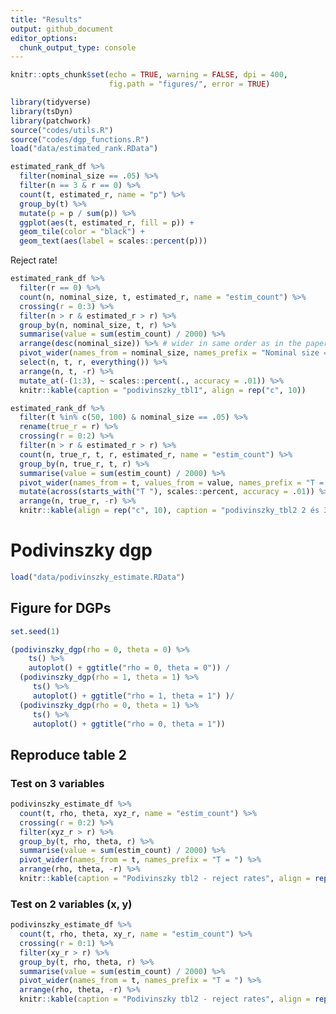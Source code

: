 ```yaml
---
title: "Results"
output: github_document
editor_options: 
  chunk_output_type: console
---
```


```r
knitr::opts_chunk$set(echo = TRUE, warning = FALSE, dpi = 400, 
                      fig.path = "figures/", error = TRUE)
```

```r
library(tidyverse)
library(tsDyn)
library(patchwork)
source("codes/utils.R")
source("codes/dgp_functions.R")
load("data/estimated_rank.RData")
```

```r
estimated_rank_df %>% 
  filter(nominal_size == .05) %>% 
  filter(n == 3 & r == 0) %>% 
  count(t, estimated_r, name = "p") %>% 
  group_by(t) %>% 
  mutate(p = p / sum(p)) %>% 
  ggplot(aes(t, estimated_r, fill = p)) + 
  geom_tile(color = "black") + 
  geom_text(aes(label = scales::percent(p)))
```

Reject rate!

```r
estimated_rank_df %>% 
  filter(r == 0) %>% 
  count(n, nominal_size, t, estimated_r, name = "estim_count") %>% 
  crossing(r = 0:3) %>% 
  filter(n > r & estimated_r > r) %>% 
  group_by(n, nominal_size, t, r) %>% 
  summarise(value = sum(estim_count) / 2000) %>% 
  arrange(desc(nominal_size)) %>% # wider in same order as in the paper
  pivot_wider(names_from = nominal_size, names_prefix = "Nominal size = ", values_fill = 0) %>% 
  select(n, t, r, everything()) %>% 
  arrange(n, t, -r) %>% 
  mutate_at(-(1:3), ~ scales::percent(., accuracy = .01)) %>% 
  knitr::kable(caption = "podivinszky_tbl1", align = rep("c", 10))
```

```r
estimated_rank_df %>% 
  filter(t %in% c(50, 100) & nominal_size == .05) %>%
  rename(true_r = r) %>% 
  crossing(r = 0:2) %>% 
  filter(n > r & estimated_r > r) %>% 
  count(n, true_r, t, r, estimated_r, name = "estim_count") %>% 
  group_by(n, true_r, t, r) %>% 
  summarise(value = sum(estim_count) / 2000) %>% 
  pivot_wider(names_from = t, values_from = value, names_prefix = "T = ", values_fill = 0) %>% 
  mutate(across(starts_with("T "), scales::percent, accuracy = .01)) %>% 
  arrange(n, true_r, -r) %>% 
  knitr::kable(align = rep("c", 10), caption = "podivinszky_tbl2 2 és 3 idősoron futók csak")

```

# Podivinszky dgp

```r
load("data/podivinszky_estimate.RData")
```

## Figure for DGPs

```r
set.seed(1)

(podivinszky_dgp(rho = 0, theta = 0) %>% 
    ts() %>% 
    autoplot() + ggtitle("rho = 0, theta = 0")) /
  (podivinszky_dgp(rho = 1, theta = 1) %>% 
     ts() %>% 
     autoplot() + ggtitle("rho = 1, theta = 1") )/
  (podivinszky_dgp(rho = 0, theta = 1) %>% 
     ts() %>% 
     autoplot() + ggtitle("rho = 0, theta = 1"))
```



## Reproduce table 2

### Test on 3 variables

```r
podivinszky_estimate_df %>% 
  count(t, rho, theta, xyz_r, name = "estim_count") %>% 
  crossing(r = 0:2) %>% 
  filter(xyz_r > r) %>% 
  group_by(t, rho, theta, r) %>% 
  summarise(value = sum(estim_count) / 2000) %>% 
  pivot_wider(names_from = t, names_prefix = "T = ") %>% 
  arrange(rho, theta, -r) %>% 
  knitr::kable(caption = "Podivinszky tbl2 - reject rates", align = rep("c", 6))

```

### Test on 2 variables (x, y)

```r
podivinszky_estimate_df %>% 
  count(t, rho, theta, xy_r, name = "estim_count") %>% 
  crossing(r = 0:1) %>% 
  filter(xy_r > r) %>% 
  group_by(t, rho, theta, r) %>% 
  summarise(value = sum(estim_count) / 2000) %>% 
  pivot_wider(names_from = t, names_prefix = "T = ") %>% 
  arrange(rho, theta, -r) %>% 
  knitr::kable(caption = "Podivinszky tbl2 - reject rates", align = rep("c", 6))
```

